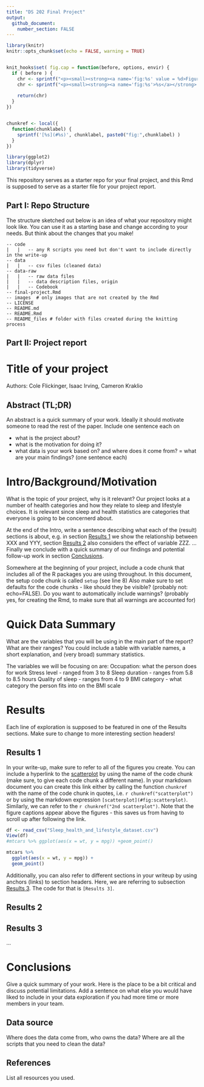 ```yaml
---
title: "DS 202 Final Project"
output: 
  github_document:
    number_section: FALSE
---
```


<!-- README.md is generated from README.Rmd. Please edit the README.Rmd file -->

```r
library(knitr)
knitr::opts_chunk$set(echo = FALSE, warning = TRUE)


knit_hooks$set( fig.cap = function(before, options, envir) {
  if ( before ) {
    chr <- sprintf("<p><small><strong><a name='fig:%s' value = %d>Figure %d</a></strong>: %s</small></p>", options$label, options$fig.num, options$fig.num, options$fig.cap)
    chr <- sprintf("<p><small><strong><a name='fig:%s'>%s</a></strong>: %s</small></p>", options$label, options$label,  options$fig.cap)
    
    return(chr)
  }
})


chunkref <- local({
  function(chunklabel) {
    sprintf('[%s](#%s)', chunklabel, paste0("fig:",chunklabel) )
  }  
})

library(ggplot2)
library(dplyr)
library(tidyverse)
```


This repository serves as a starter repo for your final project, and this Rmd is supposed to serve as a starter file for your project report.

## Part I: Repo Structure {.unnumbered}

The structure sketched out below is an idea of what your repository might look like. You can use it as a starting base and change according to your needs. But think about the changes that you make!

    -- code
    |   |   -- any R scripts you need but don't want to include directly in the write-up
    -- data
    |   |   -- csv files (cleaned data)
    -- data-raw
    |   |   -- raw data files 
    |   |   -- data description files, origin
    |   |   -- Codebook
    -- final-project.Rmd
    -- images  # only images that are not created by the Rmd
    -- LICENSE
    -- README.md
    -- README.Rmd
    -- README_files # folder with files created during the knitting process

## Part II: Project report {.unnumbered}



# Title of your project {.unnumbered}

Authors: Cole Flickinger, Isaac Irving, Cameron Kraklio

## Abstract (TL;DR) {.unnumbered}

An abstract is a quick summary of your work. Ideally it should motivate someone to read the rest of the paper. Include one sentence each on

-   what is the project about?
-   what is the motivation for doing it?
-   what data is your work based on? and where does it come from? = what are your main findings? (one sentence each)

# Intro/Background/Motivation

What is the topic of your project, why is it relevant?
Our project looks at a number of health categories and how they relate to sleep and lifestyle choices. It is relevant since sleep and health statistics are categories that everyone is going to be concernerd about.

At the end of the Intro, write a sentence describing what each of the (result) sections is about, e.g. in section [Results 1] we show the relationship between XXX and YYY,  section [Results 2] also considers the effect of variable ZZZ. ...
Finally we conclude with a quick summary of our findings and potential follow-up work in section [Conclusions].

Somewhere at the beginning of your project, include a code chunk that includes all of the R packages you are using throughout. In this document, the setup code chunk is called `setup` (see line 8) Also make sure to set defaults for the code chunks - like should they be visible? (probably not: echo=FALSE). Do you want to automatically include warnings? (probably yes, for creating the Rmd, to make sure that all warnings are accounted for)

# Quick Data Summary

What are the variables that you will be using in the main part of the report? What are their ranges? You could include a table with variable names, a short explanation, and (very broad) summary statistics.

The variables we will be focusing on are:
Occupation: what the person does for work
Stress level - ranged from 3 to 8
Sleep duration - ranges from 5.8 to 8.5 hours
Quality of sleep - ranges from 4 to 9
BMI category - what category the person fits into on the BMI scale

# Results

Each line of exploration is supposed to be featured in one of the Results sections. Make sure to change to more interesting section headers!

## Results 1

In your write-up, make sure to refer to all of the figures you create. You can include a hyperlink to the [scatterplot](#fig:scatterplot) by using the name of the code chunk (make sure, to give each code chunk a different name). In your markdown document you can create this link either by calling the function `chunkref` with the name of the code chunk in quotes, i.e. `` r chunkref("scatterplot") `` or by using the markdown expression `[scatterplot](#fig:scatterplot)`. Similarly, we can refer to the `r chunkref("2nd scatterplot")`. Note that the figure captions appear above the figures - this saves us from having to scroll up after following the link.

```r
df <- read_csv("Sleep_health_and_lifestyle_dataset.csv")
View(df)
#mtcars %>% ggplot(aes(x = wt, y = mpg)) +geom_point()
```

```r

mtcars %>% 
  ggplot(aes(x = wt, y = mpg)) + 
  geom_point()
```

Additionally, you can also refer to different sections in your writeup by using anchors (links) to section headers. Here, we are referring to subsection [Results 3]. The code for that is `[Results 3]`.

## Results 2

## Results 3

...

# Conclusions

Give a quick summary of your work. Here is the place to be a bit critical and discuss potential limitations. Add a sentence on what else you would have liked to include in your data exploration if you had more time or more members in your team. 

## Data source {.unnumbered}

Where does the data come from, who owns the data? Where are all the scripts that you need to clean the data?

## References {.unnumbered}

List all resources you used.
